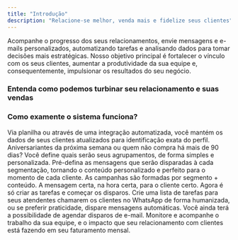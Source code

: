 ```yaml
---
title: "Introdução"
description: "Relacione-se melhor, venda mais e fidelize seus clientes"
---
```


Acompanhe o progresso dos seus relacionamentos, envie mensagens e e-mails personalizados, automatizando tarefas e analisando dados para tomar decisões mais estratégicas. Nosso objetivo principal é fortalecer o vínculo com os seus clientes, aumentar a produtividade da sua equipe e, consequentemente, impulsionar os resultados do seu negócio.

### Entenda como podemos turbinar seu relacionamento e suas vendas

<CardGroup cols={2}>
  <Card title="Gestão de clientes e relacionamentos personalizados em um só lugar" icon="people-group" />

  <Card title="Gestão de equipe com foco em relacionamentos que geram resultados" icon="person-circle-check" />

  <Card title="Inteligência para identificação de oportunidades e expansão de receitas" icon="sparkles" />

  <Card title="Acompanhamento dos principais indicadores de performance" icon="chart-line" />
</CardGroup>

### Como examente o sistema funciona?

<Steps>
  <Step title="Importe suas últimas vendas e os dados de seus clientes" icon="file-import">
    Via planilha ou através de uma integração automatizada, você mantém os dados de seus clientes atualizados para identificação exata do perfil.
  </Step>

  <Step title="Crie segmentações para seus clientes" icon="people-arrows">
    Aniversariantes da próxima semana ou quem não compra há mais de 90 dias? Você define quais serão seus agrupamentos, de forma simples e personalizada.
  </Step>

  <Step title="Prepare o conteúdo perfeito" icon="pen-to-square">
    Pré-defina as mensagens que serão disparadas à cada segmentação, tornando o conteúdo personalizado e perfeito para o momento de cada cliente.
  </Step>

  <Step title="Crie suas campanhas e prepare os disparos" icon="bullseye">
    As campanhas são formadas por segmento + conteúdo. A mensagem certa, na hora certa, para o cliente certo. Agora é só criar as tarefas e começar os disparos.
  </Step>

  <Step title="Escolha a melhor maneira e comece a disparar" icon="bullhorn">
    Crie uma lista de tarefas para seus atendentes chamarem os clientes no WhatsApp de forma humanizada, ou se preferir praticidade, dispare mensagens automáticas. Você ainda terá a possibilidade de agendar disparos de e-mail.
  </Step>

  <Step title="Hora de acompanhar os resultados" icon="ranking-star">
    Monitore e acompanhe o trabalho da sua equipe, e o impacto que seu relacionamento com clientes está fazendo em seu faturamento mensal.
  </Step>
</Steps>
